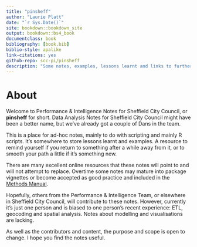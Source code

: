 ```yaml
---
title: "pinsheff"
author: "Laurie Platt"
date: "`r Sys.Date()`"
site: bookdown::bookdown_site
output: bookdown::bs4_book
documentclass: book
bibliography: [book.bib]
biblio-style: apalike
link-citations: yes
github-repo: scc-pi/pinsheff
description: "Some notes, examples, lessons learnt and links to further resources."
---
```


# About {.unnumbered}

Welcome to Performance & Intelligence Notes for Sheffield City Council, or **pinsheff** for short. Data Analysis Notes for Sheffield City Council might have been a better name, but we've already got a couple of Dans in the team.

This is a place for ad-hoc notes, mainly to do with scripting and mainly R scripts. It's somewhere to store lessons learnt and examples. A resource to remind yourself if you return to something after a while away from it, or to smooth your path a little if it's something new.

There are many excellent online resources that these notes will point to and will not attempt to replace. Overtime some notes may mature into package vignettes or become accepted as good practice and included in the [Methods Manual](https://scc-pi.github.io/methods-manual/).

Hopefully, others from the Performance & Intelligence Team, or elsewhere in Sheffield City Council, will contribute to these notes. However, currently it's just one person and is biased to one person's recent experience: ETL, geocoding and spatial analysis. Notes about modelling and visualisations are lacking.

As well as the contributors and content, the purpose and scope is open to change. I hope you find the notes useful.  
